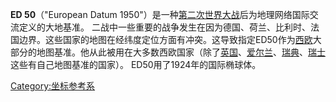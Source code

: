 {{unreferenced|time=2015-10-05T05:03:11+00:00}}
{{Geodesy}}
'''ED 50'''（"European Datum 1950"）是一种[[第二次世界大战|第二次世界大战]]后为地理网络国际交流定义的大地基准。
二战中一些重要的战争发生在因为德国、荷兰、比利时、法国边界。这些国家的地图在经纬度定位方面有冲突。这导致指定ED50作为[[西欧|西欧]]大部分的地图基准。他从此被用在大多数西欧国家（除了[[英国|英国]]、[[爱尔兰|爱尔兰]]、[[瑞典|瑞典]]、[[瑞士|瑞士]]这些有自己地图基准的国家）。
ED50用了1924年的国际椭球体。

[[Category:坐标参考系|Category:坐标参考系]]